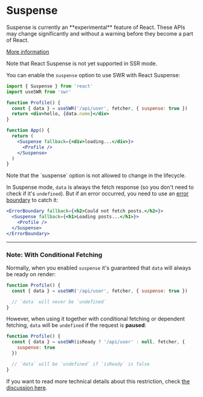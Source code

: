 
# Suspense

<Callout emoji="🚨" type="error">
  Suspense is currently an **experimental** feature of React. These
  APIs may change significantly and without a warning before they become a part
  of React.

[More information](https://reactjs.org/docs/concurrent-mode-suspense.html)

</Callout>

<Callout>Note that React Suspense is not yet supported in SSR mode.</Callout>

You can enable the `suspense` option to use SWR with React Suspense:

```jsx
import { Suspense } from 'react'
import useSWR from 'swr'

function Profile() {
  const { data } = useSWR('/api/user', fetcher, { suspense: true })
  return <div>hello, {data.name}</div>
}

function App() {
  return (
    <Suspense fallback={<div>loading...</div>}>
      <Profile />
    </Suspense>
  )
}
```

<Callout>
  Note that the `suspense` option is not allowed to change in the lifecycle.
</Callout>

In Suspense mode, `data` is always the fetch response (so you don't need to
check if it's `undefined`). But if an error occurred, you need to use an
[error boundary](https://reactjs.org/docs/concurrent-mode-suspense.html#handling-errors)
to catch it:

```jsx
<ErrorBoundary fallback={<h2>Could not fetch posts.</h2>}>
  <Suspense fallback={<h1>Loading posts...</h1>}>
    <Profile />
  </Suspense>
</ErrorBoundary>
```

---

### Note: With Conditional Fetching

Normally, when you enabled `suspense` it's guaranteed that `data` will always be
ready on render:

```jsx
function Profile() {
  const { data } = useSWR('/api/user', fetcher, { suspense: true })

  // `data` will never be `undefined`
}
```

However, when using it together with conditional fetching or dependent fetching,
`data` will be `undefined` if the request is **paused**:

```jsx
function Profile() {
  const { data } = useSWR(isReady ? '/api/user' : null, fetcher, {
    suspense: true
  })

  // `data` will be `undefined` if `isReady` is false
}
```

If you want to read more technical details about this restriction, check
[the discussion here](https://github.com/vercel/swr/pull/357#issuecomment-627089889).
